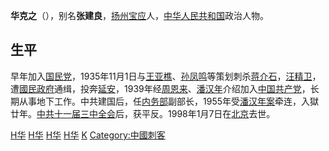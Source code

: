 '''华克之'''（{{bd|1902年|12月20日|1998年|1月7日|catIdx=H华}}），别名'''张建良'''，[[扬州|扬州]][[宝应县|宝应]]人，[[中华人民共和国|中华人民共和国]]政治人物。

==生平==
早年加入[[国民党|国民党]]，1935年11月1日与[[王亚樵|王亚樵]]、[[孙凤鸣|孙凤鸣]]等策划刺杀[[蒋介石|蒋介石]]，[[汪精卫|汪精卫]]，遭[[國民政府|國民政府]]通缉，投奔[[延安|延安]]，1939年经[[周恩来|周恩来]]、[[潘汉年|潘汉年]]介绍加入[[中国共产党|中国共产党]]，长期从事地下工作。中共建国后，任[[中华人民共和国内务部|内务部]]副部长，1955年受[[潘汉年案|潘汉年案]]牵连，入獄廿年。[[中共十一届三中全会|中共十一届三中全会]]后，获平反。1998年1月7日在[[北京|北京]]去世。

[[Category:宝应人|H华]]
[[Category:扬州人|H华]]
[[Category:中華民國大陸時期政治人物|H华]]
[[Category:文革受难者|H华]]
[[Category:華姓|K]]
[[Category:中國刺客|Category:中國刺客]]
